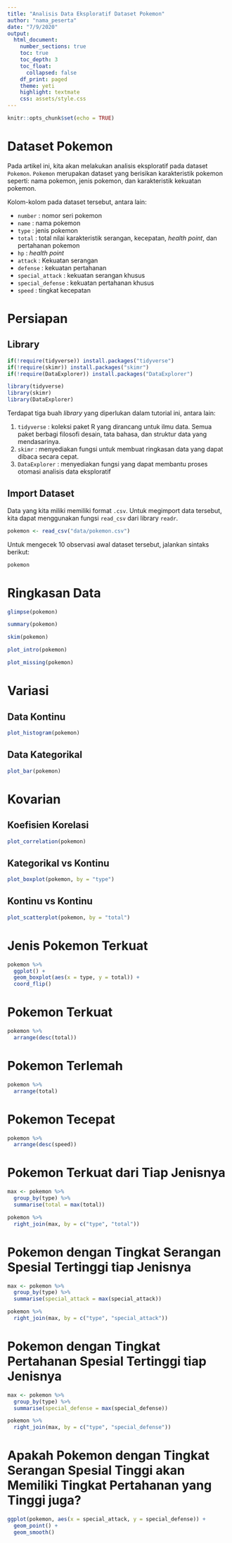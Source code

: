 ```yaml
---
title: "Analisis Data Eksploratif Dataset Pokemon"
author: "nama_peserta"
date: "7/9/2020"
output:
  html_document:
    number_sections: true
    toc: true
    toc_depth: 3
    toc_float:
      collapsed: false
    df_print: paged
    theme: yeti
    highlight: textmate
    css: assets/style.css
---
```


```r
knitr::opts_chunk$set(echo = TRUE)
```

# Dataset Pokemon

Pada artikel ini, kita akan melakukan analisis eksploratif pada dataset `Pokemon`. `Pokemon`  merupakan dataset yang berisikan karakteristik pokemon seperti: nama pokemon, jenis pokemon, dan karakteristik kekuatan pokemon.

Kolom-kolom pada dataset tersebut, antara lain:

* `number` : nomor seri pokemon
*  `name` : nama pokemon
* `type` : jenis pokemon
* `total` : total nilai karakteristik serangan, kecepatan, *health point*, dan pertahanan pokemon
* `hp` : *health point*
* `attack` : Kekuatan serangan
* `defense` : kekuatan pertahanan
* `special_attack` : kekuatan serangan khusus
* `special_defense` : kekuatan pertahanan khusus
* `speed` : tingkat kecepatan


# Persiapan {.tabset}

## Library

```r
if(!require(tidyverse)) install.packages("tidyverse")
if(!require(skimr)) install.packages("skimr")
if(!require(DataExplorer)) install.packages("DataExplorer")

library(tidyverse)
library(skimr)
library(DataExplorer)
```

Terdapat tiga buah *library* yang diperlukan dalam tutorial ini, antara lain:

1. `tidyverse` : koleksi paket R yang dirancang untuk ilmu data. Semua paket berbagi filosofi desain, tata bahasa, dan struktur data yang mendasarinya.
2. `skimr` : menyediakan fungsi untuk membuat ringkasan data yang dapat dibaca secara cepat.
3. `DataExplorer` : menyediakan fungsi yang dapat membantu proses otomasi analisis data eksploratif

## Import Dataset

Data yang kita miliki memiliki format `.csv`. Untuk megimport data tersebut, kita dapat menggunakan fungsi `read_csv` dari library `readr`.

```r
pokemon <- read_csv("data/pokemon.csv")
```

Untuk mengecek 10 observasi awal dataset tersebut, jalankan sintaks berikut:

```r
pokemon
```

# Ringkasan Data

```r
glimpse(pokemon)
```

```r
summary(pokemon)
```

```r
skim(pokemon)
```

```r
plot_intro(pokemon)
```

```r
plot_missing(pokemon)
```


# Variasi

## Data Kontinu

```r
plot_histogram(pokemon)
```

## Data Kategorikal

```r
plot_bar(pokemon)
```


# Kovarian

## Koefisien Korelasi

```r
plot_correlation(pokemon)
```

## Kategorikal vs Kontinu

```r
plot_boxplot(pokemon, by = "type")
```

## Kontinu vs Kontinu

```r
plot_scatterplot(pokemon, by = "total")
```


# Jenis Pokemon Terkuat

```r
pokemon %>%
  ggplot() +
  geom_boxplot(aes(x = type, y = total)) +
  coord_flip()
```


# Pokemon Terkuat

```r
pokemon %>%
  arrange(desc(total))
```


# Pokemon Terlemah

```r
pokemon %>%
  arrange(total)
```

# Pokemon Tecepat

```r
pokemon %>%
  arrange(desc(speed))
```

# Pokemon Terkuat dari Tiap Jenisnya

```r
max <- pokemon %>%
  group_by(type) %>%
  summarise(total = max(total)) 

pokemon %>%
  right_join(max, by = c("type", "total"))
```

# Pokemon dengan Tingkat Serangan Spesial Tertinggi tiap Jenisnya

```r
max <- pokemon %>%
  group_by(type) %>%
  summarise(special_attack = max(special_attack)) 

pokemon %>%
  right_join(max, by = c("type", "special_attack"))
```

# Pokemon  dengan Tingkat Pertahanan Spesial Tertinggi tiap Jenisnya

```r
max <- pokemon %>%
  group_by(type) %>%
  summarise(special_defense = max(special_defense)) 

pokemon %>%
  right_join(max, by = c("type", "special_defense"))
```

# Apakah Pokemon dengan Tingkat Serangan Spesial Tinggi akan Memiliki Tingkat Pertahanan yang Tinggi juga?

```r
ggplot(pokemon, aes(x = special_attack, y = special_defense)) +
  geom_point() +
  geom_smooth()
```





